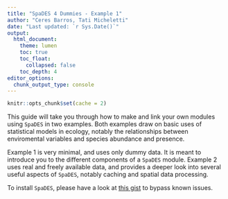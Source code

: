 ```yaml
---
title: "SpaDES 4 Dummies - Example 1"
author: "Ceres Barros, Tati Micheletti"
date: "Last updated: `r Sys.Date()`"
output: 
  html_document:
    theme: lumen
    toc: true
    toc_float:
      collapsed: false
    toc_depth: 4
editor_options: 
  chunk_output_type: console
---
```


```r
knitr::opts_chunk$set(cache = 2)
```

This guide will take you through how to make and link your own modules using `SpaDES` in two examples. Both examples draw on basic uses of statistical models in ecology, notably the relationships between enviromental variables and species abundance and presence. 

Example 1 is very minimal, and uses only dummy data. It is meant to introduce you to the different components of a `SpaDES` module.
Example 2 uses real and freely available data, and provides a deeper look into several useful aspects of `SpaDES`, notably caching and spatial data processing.

To install `SpaDES`, please have a look at [this gist](https://gist.github.com/tati-micheletti/1de7505cdd387fe997f127f13eeb4393) to bypass known issues.



